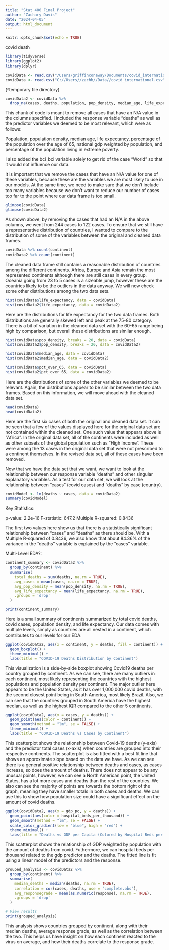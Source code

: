 ```yaml
---
title: "Stat 400 Final Project"
author: "Zachary Davis"
date: "2024-04-05"
output: html_document
---
```


```r
knitr::opts_chunk$set(echo = TRUE)
```

covid death

```r
library(tidyverse)
library(ggplot2)
library(dplyr)
```

```r
covidData <- read.csv("/Users/griffinconaway/Documents/covid_international2022.csv", header = TRUE, sep = ",")
covidData <- read.csv("C://Users//zachh//Data//covid_international.csv")
```

(^temporary file directory)

```r
covidData2 <- covidData %>% 
  drop_na(cases, deaths, population, pop_density, median_age, life_expectancy, pct_over_65, gdp_pc, pct_extreme_poverty, bci_bci)
```

This chunk of code is meant to remove all cases that have an N/A value in the columns specified.  I included the response variable "deaths" as well as the predictor variables we deemed to be most relevant, which were as follows:

Population, population density, median age, life expectancy, percentage of the population over the age of 65, national gdp weighted by population, and percentage of the population living in extreme poverty.  

I also added the bci_bci variable solely to get rid of the case "World" so that it would not influence our data.

It is important that we remove the cases that have an N/A value for one of these variables, because these are the variables we are most likely to use in our models.  At the same time, we need to make sure that we don't include too many variables because we don't want to reduce our number of cases too far to the point where our data frame is too small. 

```r
glimpse(covidData)
glimpse(covidData2)
```

As shown above, by removing the cases that had an N/A in the above columns, we went from 244 cases to 122 cases.  To ensure that we still have a representative distribution of countries, I wanted to compare to the distribution of some of the variables between the original and cleaned data frames.

```r
covidData %>% count(continent)
covidData2 %>% count(continent)
```

The cleaned data frame still contains a reasonable distribution of countries among the different continents.  Africa, Europe and Asia remain the most represented continents although there are still cases in every group.  Oceania going from 23 to 5 cases is a sizeable jump, however these are the countries likely to be the outliers in the data anyway.  We will now check some other distributions among the two data sets.

```r
hist(covidData$life_expectancy, data = covidData)
hist(covidData2$life_expectancy, data = covidData2)
```

Here are the distributions for life expectancy for the two data frames.  Both distributions are generally skewed left and peak at the 75-80 category.  There is a bit of variation in the cleaned data set with the 60-65 range being high by comparison, but overall these distributions are similar enough.

```r
hist(covidData$pop_density, breaks = 20, data = covidData)
hist(covidData2$pop_density, breaks = 20, data = covidData2)

hist(covidData$median_age, data = covidData)
hist(covidData2$median_age, data = covidData2)

hist(covidData$pct_over_65, data = covidData)
hist(covidData2$pct_over_65, data = covidData2)
```

Here are the distributions of some of the other variables we deemed to be relevant.  Again, the distributions appear to be similar between the two data frames.  Based on this information, we will move ahead with the cleaned data set.   

```r
head(covidData)
head(covidData2)
```

Here are the first six cases of both the original and cleaned data set.  It can be seen that a few of the values displayed here for the original data set are not contained within the cleaned set.  One such value that appears above is "Africa".  In the original data set, all of the continents were included as well as other subsets of the global population such as "High Income".  These were among the 13 cases in the original data set that were not prescribed to a continent themselves.  In the revised data set, all of these cases have been removed.

Now that we have the data set that we want, we want to look at the relationship between our response variable "deaths" and other singular explanatory variables.  As a test for our data set, we will look at the relationship between "cases" (covid cases) and "deaths" by case (country).  

```r
covidModel <- lm(deaths ~ cases, data = covidData2)
summary(covidModel)
```

Key Statistics:

p-value: 2.2e-16
F-statistic: 647.2
Multiple R-squared: 0.8436

The first two values here show us that there is a statistically significant relationship between "cases" and "deaths" as there should be.  With a Multiple R-squared of 0.8436, we also know that about 84.36% of the variance in the "deaths" variable is explained by the "cases" variable.  


Multi-Level EDA?:

```r
continent_summary <- covidData2 %>%
  group_by(continent) %>%
  summarise(
    total_deaths = sum(deaths, na.rm = TRUE),
    avg_cases = mean(cases, na.rm = TRUE),
    avg_pop_density = mean(pop_density, na.rm = TRUE),
    avg_life_expectancy = mean(life_expectancy, na.rm = TRUE),
    .groups = 'drop'
  )

print(continent_summary)
```

Here is a small summary of continents summarized by total covid deaths, covid cases, population density, and life expectancy. Our data comes with multiple levels, simply as countries are all nested in a continent, which contributes to our levels for our EDA.

```r
ggplot(covidData2, aes(x = continent, y = deaths, fill = continent)) +
  geom_boxplot() +
  theme_minimal() +
  labs(title = "COVID-19 Deaths Distribution by Continent")
```

This visualization is a side-by-side boxplot showing Covid19 deaths per country grouped by continent. As we can see, there are many outliers in each continent, most likely representing the countries with the highest populations and population density per continent. The major outlier here appears to be the United States, as it has over 1,000,000 covid deaths, with the second closest point being in South America, most likely Brazil. Also, we can see that the countries grouped in South America have the highest median, as well as the highest IQR compared to the other 5 continents.

```r
ggplot(covidData2, aes(x = cases, y = deaths)) +
  geom_point(aes(color = continent)) +
  geom_smooth(method = "lm", se = FALSE) +
  theme_minimal() +
  labs(title = "COVID-19 Deaths vs Cases by Continent")
```

This scatterplot shows the relationship between Covid-19 deaths (y-axis) and the predictor total cases (x-axis) when countries are grouped into their respective continents. The scatterplot is also fitted with a best fit line that shows an approximate slope based on the data we have. As we can see there is a general positive relationship between deaths and cases, as cases increase, so does the amount of deaths. There does not appear to be any unusual points, however, we can see a North American point, the United States, has a lot more cases and deaths than the rest of the countries. We also can see the majority of points are towards the bottom right of the graph, meaning they have smaller totals in both cases and deaths. We can use this to show how population size could have a significant effect on the amount of covid deaths.

```r
ggplot(covidData2, aes(x = gdp_pc, y = deaths)) +
  geom_point(aes(color = hospital_beds_per_thousand)) +
  geom_smooth(method = "lm", se = FALSE) +
  scale_color_gradient(low = "blue", high = "red") +
  theme_minimal() +
  labs(title = "Deaths vs GDP per Capita (Colored by Hospital Beds per Thousand)")
```

This scatterplot shows the relationship of GDP weighted by population with the amount of deaths from covid. Futhermore, we can hospital beds per thousand related to the gdp predictor and the deaths. The fitted line is fit using a linear model of the predictors and the response.

```r
grouped_analysis <- covidData2 %>%
  group_by(continent) %>%
  summarise(
    median_deaths = median(deaths, na.rm = TRUE),
    correlation = cor(cases, deaths, use = "complete.obs"),
    avg_responsegrade = mean(as.numeric(response), na.rm = TRUE),
    .groups = 'drop'
  )

# View results
print(grouped_analysis)
```

This analysis shows countries grouped by continent, along with their median deaths, average response grade, as well as the correlation between the two. This helps us have insight on how each continent reacted to the virus on average, and how their deaths correlate to the response grade.
